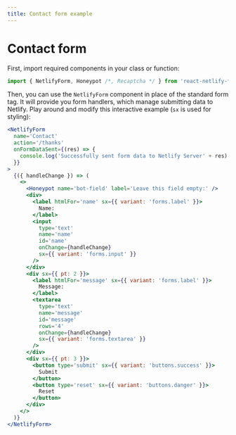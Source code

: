 ```yaml
---
title: Contact form example
---
```


# Contact form

First, import required components in your class or function:

```js
import { NetlifyForm, Honeypot /*, Recaptcha */ } from 'react-netlify-forms'
```

Then, you can use the `NetlifyForm` component in place of the standard form tag. It will provide you form handlers, which manage submitting data to Netlify. Play around and modify this interactive example (`sx` is used for styling):

```jsx live
<NetlifyForm
  name='Contact'
  action='/thanks'
  onFormDataSent={(res) => {
    console.log('Successfully sent form data to Netlify Server' + res)
  }}
>
  {({ handleChange }) => (
    <>
      <Honeypot name='bot-field' label='Leave this field empty:' />
      <div>
        <label htmlFor='name' sx={{ variant: 'forms.label' }}>
          Name:
        </label>
        <input
          type='text'
          name='name'
          id='name'
          onChange={handleChange}
          sx={{ variant: 'forms.input' }}
        />
      </div>
      <div sx={{ pt: 2 }}>
        <label htmlFor='message' sx={{ variant: 'forms.label' }}>
          Message:
        </label>
        <textarea
          type='text'
          name='message'
          id='message'
          rows='4'
          onChange={handleChange}
          sx={{ variant: 'forms.textarea' }}
        />
      </div>
      <div sx={{ pt: 3 }}>
        <button type='submit' sx={{ variant: 'buttons.success' }}>
          Submit
        </button>
        <button type='reset' sx={{ variant: 'buttons.danger' }}>
          Reset
        </button>
      </div>
    </>
  )}
</NetlifyForm>
```
